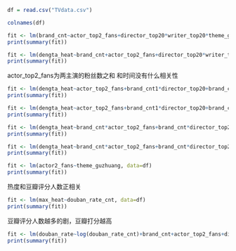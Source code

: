 ```r
df = read.csv("TVdata.csv")
```
```r
colnames(df)
```
```r
fit <- lm(brand_cnt~actor_top2_fans+director_top20*writer_top20*theme_guzhuang+platform_A+platform_Y+platform_T+platform_M, data=df)
print(summary(fit))
```
```r
fit <- lm(dengta_heat~brand_cnt+actor_top2_fans+director_top20*writer_top20*theme_guzhuang+platform_cnt_AYTM+one_platform, data=df)
print(summary(fit))
```
actor_top2_fans为两主演的粉丝数之和
和时间没有什么相关性
```r
fit <- lm(dengta_heat~actor_top2_fans+brand_cnt1*director_top20+brand_cnt1*writer_top20+brand_cnt1*platform_cnt_AYTM+time+douban_rate, data=df)
print(summary(fit))
```


```r
fit <- lm(dengta_heat~actor_top2_fans+brand_cnt1*director_top20+brand_cnt1*writer_top20+brand_cnt1*platform_cnt_AYTM+time+douban_rate+theme_guzhuang, data=df)
print(summary(fit))
```

```r
fit <- lm(dengta_heat~brand_cnt*actor_top2_fans+brand_cnt*director_top20+brand_cnt*writer_top20+brand_cnt*platform_cnt_AYTM+time+brand_cnt*theme_guzhuang, data=df)
print(summary(fit))
```


```r
fit <- lm(dengta_heat~brand_cnt*actor_top2_fans+brand_cnt*director_top20+brand_cnt*writer_top20+brand_cnt*platform_A+brand_cnt*platform_Y+brand_cnt*platform_T+brand_cnt*platform_M+time+brand_cnt*theme_guzhuang, data=df)
print(summary(fit))
```

```r
fit <- lm(actor2_fans~theme_guzhuang, data=df)
print(summary(fit))
```

热度和豆瓣评分人数正相关
```r
fit <- lm(max_heat~douban_rate_cnt, data=df)
print(summary(fit))
```

豆瓣评分人数越多的剧，豆瓣打分越高
```r
fit <- lm(douban_rate~log(douban_rate_cnt)+brand_cnt+actor_top2_fans+director_top20+writer_top20+platform_cnt_AYTM+time+theme_guzhuang, data=df)
print(summary(fit))
```

